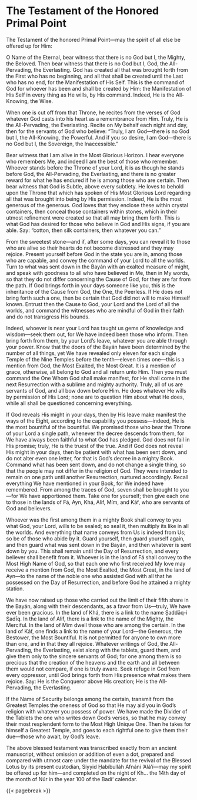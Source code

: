 # The Testament of the Honored Primal Point {#sec-the-testament-of-the-honored-primal-point .unnumbered}

The Testament of the honored Primal Point—may the spirit of all else be offered up for Him:

O Name of the Eternal, bear witness that there is no God but I, the Mighty, the Beloved. Then bear witness that there is no God but I, God, the All-Pervading, the Everlasting. God has created all that was brought forth from the First who has no beginning, and all that shall be created until the Last who has no end, for the Manifestation of His Self. This is the command of God for whoever has been and shall be created by Him: the Manifestation of His Self in every thing as He wills, by His command. Indeed, He is the All-Knowing, the Wise.

When one is cut off from that Throne, he recites from the verses of God whatever God casts into his heart as a remembrance from Him. Truly, He is the All-Pervading, the Everlasting. Recite on My behalf each night and day, then for the servants of God who believe: “Truly, I am God—there is no God but I, the All-Knowing, the Powerful. And if you so desire, I am God—there is no God but I, the Sovereign, the Inaccessible."

Bear witness that I am alive in the Most Glorious Horizon. I hear everyone who remembers Me, and indeed I am the best of those who remember. Whoever stands before the Throne of your Lord, it is as though he stands before God, the All-Pervading, the Everlasting, and there is no greater reward for what he has endured if he is among those who are certain. Then bear witness that God is Subtle, above every subtlety. He loves to behold upon the Throne that which has spoken of His Most Glorious Lord regarding all that was brought into being by His permission. Indeed, He is the most generous of the generous. God loves that they enclose these within crystal containers, then conceal those containers within stones, which in their utmost refinement were created so that all may bring them forth. This is what God has desired for those who believe in God and His signs, if you are able. Say: “cotton, then silk containers, then whatever you can.”

From the sweetest stone—and if, after some days, you can reveal it to those who are alive so their hearts do not become distressed and they may rejoice. Present yourself before God in the state you are in, among those who are capable, and convey the command of your Lord to all the worlds. Turn to what was sent down in the Bayán with an exalted measure of might, and speak with goodness to all who have believed in Me, then in My words, so that they do not differ concerning the Cause of God, for they are far from the path. If God brings forth in your days someone like you, this is the inheritance of the Cause from God, the One, the Peerless. If He does not bring forth such a one, then be certain that God did not will to make Himself known. Entrust then the Cause to God, your Lord and the Lord of all the worlds, and command the witnesses who are mindful of God in their faith and do not transgress His bounds.

Indeed, whoever is near your Lord has taught us gems of knowledge and wisdom—seek them out, for We have indeed been those who inform. Then bring forth from them, by your Lord’s leave, whatever you are able through your power. Know that the doors of the Bayán have been determined by the number of all things, yet We have revealed only eleven for each single Temple of the Nine Temples before the tenth—eleven times one—this is a mention from God, the Most Exalted, the Most Great. It is a mention of grace, otherwise, all belong to God and all return unto Him. Then you must command the One Whom God shall make manifest, for He shall come in the next Resurrection with a sublime and mighty authority. Truly, all of us are servants of God, and all bow down before Him. He does whatever He wills by permission of His Lord; none are to question Him about what He does, while all shall be questioned concerning everything.

If God reveals His might in your days, then by His leave make manifest the ways of the Eight, according to the capability you possess—indeed, He is the most bountiful of the bountiful. We promised those who bear the Throne of your Lord a single path, whenever the decree descends from them, for We have always been faithful to what God has pledged. God does not fail in His promise; truly, He is the truest of the true. And if God does not reveal His might in your days, then be patient with what has been sent down, and do not alter even one letter, for that is God’s decree in a mighty Book. Command what has been sent down, and do not change a single thing, so that the people may not differ in the religion of God. They were intended to remain on one path until another Resurrection, nurtured accordingly. Recall everything We have mentioned in your Book, for We indeed have remembered. From among the traces of God, seven shall be brought to you—for We have apportioned them. Take one for yourself; then give each one to those in the lands of Fá, Ayn, Khá, Alif, Mím, and Káf, who are servants of God and believers.

Whoever was the first among them in a mighty Book shall convey to you what God, your Lord, wills to be sealed; so seal it, then multiply its like in all the worlds. And everything that name conveys from Us is indeed from Us; so be of those who abide by it. Guard yourself, then guard yourself again, and then guard what was sent down in the Bayán, and then whatever is sent down by you. This shall remain until the Day of Resurrection, and every believer shall benefit from it. Whoever is in the land of Fá shall convey to the Most High Name of God, so that each one who first received My love may receive a mention from God, the Most Exalted, the Most Great, in the land of Ayn—to the name of the noble one who assisted God with all that he possessed on the Day of Resurrection, and before God he attained a mighty station.

We have now raised up those who carried out the limit of their fifth share in the Bayán, along with their descendants, as a favor from Us—truly, We have ever been gracious. In the land of Khá, there is a link to the name Ṣaddāq-i Ṣadīq. In the land of Alif, there is a link to the name of the Mighty, the Merciful. In the land of Mím dwell those who are among the certain. In the land of Káf, one finds a link to the name of your Lord—the Generous, the Bestower, the Most Bountiful. It is not permitted for anyone to own more than one, and in that they all rejoice. Whatever writings of God, the All-Pervading, the Everlasting, exist along with the tablets, guard them, and give them only to the sincere servants of God; for one among them is so precious that the creation of the heavens and the earth and all between them would not compare, if one is truly aware. Seek refuge in God from every oppressor, until God brings forth from His presence what makes them rejoice. Say: He is the Conqueror above His creation; He is the All-Pervading, the Everlasting.

If the Name of Security belongs among the certain, transmit from the Greatest Temples the oneness of God so that He may aid you in God’s religion with whatever you possess of power. We have made the Divider of the Tablets the one who writes down God’s verses, so that he may convey their most resplendent form to the Most High Unique One. Then he takes for himself a Greatest Temple, and goes to each rightful one to give them their due—those who await, by God’s leave.

The above blessed testament was transcribed exactly from an ancient manuscript, without omission or addition of even a dot, prepared and compared with utmost care under the mandate for the revival of the Blessed Lotus by its present custodian, Siyyid Ḥabíbulláh Afnání ‘Alá’í—may my spirit be offered up for him—and completed on the night of Kh… the 14th day of the month of Núr in the year 100 of the Badí‘ calendar.

{{< pagebreak >}}
